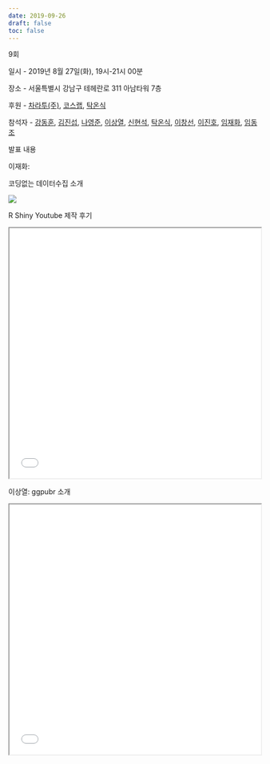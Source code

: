 ```yaml
---
date: 2019-09-26
draft: false
toc: false
---
```


9회

일시 - 2019년 8월 27일(화), 19시-21시 00분

장소 - 서울특별시 강남구 테헤란로 311 아남타워 7층

<div id="daumRoughmapContainer1692325472664" class="root_daum_roughmap root_daum_roughmap_landing"></div>

<script charset="UTF-8" class="daum_roughmap_loader_script" src="https://ssl.daumcdn.net/dmaps/map_js_init/roughmapLoader.js"></script>

<script charset="UTF-8">
	new daum.roughmap.Lander({
		"timestamp" : "1692325472664",
		"key" : "2fvki",
		"mapWidth" : "640",
		"mapHeight" : "360"
	}).render();
</script>


후원 - [차라투(주)](https://www.zarathu.com/), [코스랩](https://www.oss.kr/kosslab), [탁온식](https://github.com/takos1026)

참석자 - [강동훈](https://github.com/DonghoonGang), [김진섭](https://github.com/jinseob2kim), [나영준](https://github.com/YoungjunNa), [이상열](https://github.com/syleeie2310), [신현석](https://github.com/shinhseok), [탁온식](https://github.com/takos1026), [이창선](https://github.com/csleekorea),  [이진호](https://github.com/jinholeetopology), [임재화](https://github.com/Leeyua-airim), [임동조](https://github.com/LDJWJ)

발표 내용

이재화: 

코딩없는 데이터수집 소개

[![](https://img.youtube.com/vi/JUERTTpv8LM/0.jpg)](https://www.youtube.com/watch?v=JUERTTpv8LM)

R Shiny Youtube 제작 후기

<iframe width = '100%' height ='500px' class = 'slide-deck' src = 'R_SHINY_MEETUP.pdf'></iframe>

이상열: ggpubr 소개

<iframe width = '100%' height ='500px' class = 'slide-deck' src = 'Intro.pdf'></iframe>
